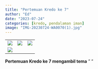 ```yaml
---
title: "Pertemuan Kredo ke 7"
author: "Ed"
date: "2023-07-24"
categories: [kredo, pendalaman iman]
image: "IMG-20230724-WA0070(1).jpg"
---
```


|                                               |                                            |                                            |
|------------------------|------------------------|------------------------|
| ![](/posts/kredo7/IMG-20230724-WA0038.jpg)    | ![](/posts/kredo7/IMG-20230724-WA0039.jpg) | ![](/posts/kredo7/IMG-20230724-WA0040.jpg) |
| ![](/posts/kredo7/IMG-20230724-WA0041(1).jpg) |                                            |                                            |

**Pertemuan Kredo ke 7 mengambil tema** " "
